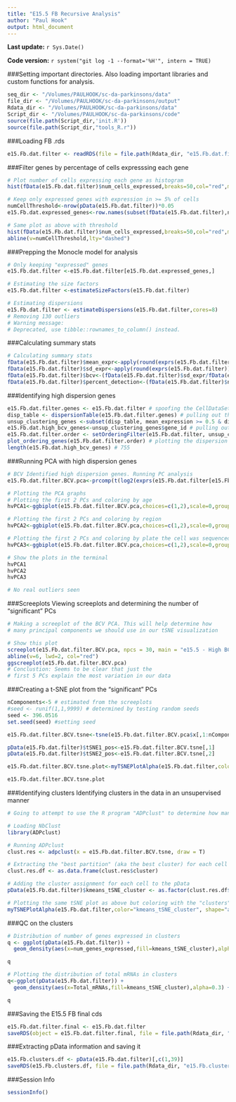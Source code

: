 ```yaml
---
title: "E15.5 FB Recursive Analysis"
author: "Paul Hook"
output: html_document
---
```


**Last update:** `r Sys.Date()`

**Code version:** `r system("git log -1 --format='%H'", intern = TRUE)`

###Setting important directories. Also loading important libraries and custom functions for analysis.
```r
seq_dir <- "/Volumes/PAULHOOK/sc-da-parkinsons/data"
file_dir <- "/Volumes/PAULHOOK/sc-da-parkinsons/output"
Rdata_dir <- "/Volumes/PAULHOOK/sc-da-parkinsons/data"
Script_dir <- "/Volumes/PAULHOOK/sc-da-parkinsons/code"
source(file.path(Script_dir,'init.R'))
source(file.path(Script_dir,"tools_R.r"))
```

###Loading FB .rds
```r
e15.Fb.dat.filter <- readRDS(file = file.path(Rdata_dir, "e15.Fb.dat.filter.rds"))
```

###Filter genes by percentage of cells expresssing each gene
```r
# Plot number of cells expressing each gene as histogram
hist(fData(e15.Fb.dat.filter)$num_cells_expressed,breaks=50,col="red",main="Cells expressed per gene")

# Keep only expressed genes with expression in >= 5% of cells
numCellThreshold<-nrow(pData(e15.Fb.dat.filter))*0.05
e15.Fb.dat.expressed_genes<-row.names(subset(fData(e15.Fb.dat.filter),num_cells_expressed >= numCellThreshold))

# Same plot as above with threshold
hist(fData(e15.Fb.dat.filter)$num_cells_expressed,breaks=50,col="red",main="Cells expressed per gene - threshold")
abline(v=numCellThreshold,lty="dashed")
```

###Prepping the Monocle model for analysis
```r
# Only keeping "expressed" genes
e15.Fb.dat.filter <-e15.Fb.dat.filter[e15.Fb.dat.expressed_genes,]

# Estimating the size factors
e15.Fb.dat.filter <-estimateSizeFactors(e15.Fb.dat.filter)

# Estimating dispersions
e15.Fb.dat.filter <- estimateDispersions(e15.Fb.dat.filter,cores=8)
# Removing 130 outliers
# Warning message:
# Deprecated, use tibble::rownames_to_column() instead. 
```

###Calculating summary stats
```r
# Calculating summary stats
fData(e15.Fb.dat.filter)$mean_expr<-apply(round(exprs(e15.Fb.dat.filter)),1,mean) # mean expression
fData(e15.Fb.dat.filter)$sd_expr<-apply(round(exprs(e15.Fb.dat.filter)),1,sd) # sd expression
fData(e15.Fb.dat.filter)$bcv<-(fData(e15.Fb.dat.filter)$sd_expr/fData(e15.Fb.dat.filter)$mean_expr)**2 # calculating biological coefficient of variation
fData(e15.Fb.dat.filter)$percent_detection<-(fData(e15.Fb.dat.filter)$num_cells_expressed/dim(e15.Fb.dat.filter)[2])*100 # calculating % detection
```

###Identifying high dispersion genes
```r
e15.Fb.dat.filter.genes <- e15.Fb.dat.filter # spoofing the CellDataSet
disp_table <- dispersionTable(e15.Fb.dat.filter.genes) # pulling out the dispersion table
unsup_clustering_genes <-subset(disp_table, mean_expression >= 0.5 & dispersion_empirical >= 2 * dispersion_fit) # subsetting the data to pull out genes with expression above 0.5 and dispersion empirical > 2
e15.Fb.dat.high_bcv_genes<-unsup_clustering_genes$gene_id # pulling out list of genes
e15.Fb.dat.filter.order <- setOrderingFilter(e15.Fb.dat.filter, unsup_clustering_genes$gene_id)
plot_ordering_genes(e15.Fb.dat.filter.order) # plotting the dispersion and genes
length(e15.Fb.dat.high_bcv_genes) # 755
```

###Running PCA with high dispersion genes
```r
# BCV Identified high dispersion genes. Running PC analysis
e15.Fb.dat.filter.BCV.pca<-prcomp(t(log2(exprs(e15.Fb.dat.filter[e15.Fb.dat.high_bcv_genes,])+1)),center=T,scale. = TRUE)

# Plotting the PCA graphs
# Plotting the first 2 PCs and coloring by age
hvPCA1<-ggbiplot(e15.Fb.dat.filter.BCV.pca,choices=c(1,2),scale=0,groups=pData(e15.Fb.dat.filter)$age,ellipse=T,var.axes=F) + scale_color_manual(values=c("darkgreen","red")) + monocle:::monocle_theme_opts()

# Plotting the first 2 PCs and coloring by region
hvPCA2<-ggbiplot(e15.Fb.dat.filter.BCV.pca,choices=c(1,2),scale=0,groups=pData(e15.Fb.dat.filter)$region,ellipse=T,var.axes=F) + scale_color_brewer(palette="Set1") + monocle:::monocle_theme_opts()

# Plotting the first 2 PCs and coloring by plate the cell was sequenced from
hvPCA3<-ggbiplot(e15.Fb.dat.filter.BCV.pca,choices=c(1,2),scale=0,groups=pData(e15.Fb.dat.filter)$split_plate,ellipse=T,var.axes=F) + scale_color_brewer(palette="Set1") + monocle:::monocle_theme_opts()

# Show the plots in the terminal
hvPCA1
hvPCA2
hvPCA3

# No real outliers seen
```

###Screeplots
Viewing screeplots and determining the number of "significant" PCs
```r
# Making a screeplot of the BCV PCA. This will help determine how 
# many principal components we should use in our tSNE visualization

# Show this plot
screeplot(e15.Fb.dat.filter.BCV.pca, npcs = 30, main = "e15.5 - High BCV Genes Screeplot")
abline(v=6, lwd=2, col="red")
ggscreeplot(e15.Fb.dat.filter.BCV.pca)
# Conclustion: Seems to be clear that just the 
# first 5 PCs explain the most variation in our data
```

###Creating a t-SNE plot from the "significant" PCs
```r
nComponents<-5 # estimated from the screeplots
#seed <- runif(1,1,9999) # determined by testing random seeds
seed <- 396.0516
set.seed(seed) #setting seed

e15.Fb.dat.filter.BCV.tsne<-tsne(e15.Fb.dat.filter.BCV.pca$x[,1:nComponents],perplexity=15,max_iter=5000,whiten = FALSE)

pData(e15.Fb.dat.filter)$tSNE1_pos<-e15.Fb.dat.filter.BCV.tsne[,1]
pData(e15.Fb.dat.filter)$tSNE2_pos<-e15.Fb.dat.filter.BCV.tsne[,2]

e15.Fb.dat.filter.BCV.tsne.plot<-myTSNEPlotAlpha(e15.Fb.dat.filter,color="region", shape="age") + scale_color_brewer(palette="Set1") + ggtitle("e15.5 - BCV tSNE Plot")

e15.Fb.dat.filter.BCV.tsne.plot
```

###Identifying clusters
Identifying clusters in the data in an unsupervised manner
```r
# Going to attempt to use the R program "ADPclust" to determine how many clusters our data has

# Loading NbClust
library(ADPclust)

# Running ADPclust
clust.res <- adpclust(x = e15.Fb.dat.filter.BCV.tsne, draw = T)

# Extracting the "best partition" (aka the best cluster) for each cell
clust.res.df <- as.data.frame(clust.res$cluster)

# Adding the cluster assignment for each cell to the pData
pData(e15.Fb.dat.filter)$kmeans_tSNE_cluster <- as.factor(clust.res.df$`clust.res$cluster`)

# Plotting the same tSNE plot as above but coloring with the "clusters"
myTSNEPlotAlpha(e15.Fb.dat.filter,color="kmeans_tSNE_cluster", shape="age") + scale_color_brewer(palette="Set1") + ggtitle("All Cells - BCV tSNE with Clusters Plot")
```

###QC on the clusters
```r
# Distribution of number of genes expressed in clusters
q <- ggplot(pData(e15.Fb.dat.filter)) +
  geom_density(aes(x=num_genes_expressed,fill=kmeans_tSNE_cluster),alpha=0.3) + scale_fill_brewer(palette="Set1") + facet_grid(.~age) + monocle:::monocle_theme_opts()

q

# Plotting the distribution of total mRNAs in clusters
q<-ggplot(pData(e15.Fb.dat.filter)) +
  geom_density(aes(x=Total_mRNAs,fill=kmeans_tSNE_cluster),alpha=0.3) + scale_fill_brewer(palette="Set1") + facet_grid(.~age) + monocle:::monocle_theme_opts()

q
```

###Saving the E15.5 FB final cds
```r
e15.Fb.dat.filter.final <- e15.Fb.dat.filter
saveRDS(object = e15.Fb.dat.filter.final, file = file.path(Rdata_dir, "e15.Fb.dat.filter.final.Rds"))
```

###Extracting pData information and saving it
```r
e15.Fb.clusters.df <- pData(e15.Fb.dat.filter)[,c(1,39)]
saveRDS(e15.Fb.clusters.df, file = file.path(Rdata_dir, "e15.Fb.clusters.df.rds"))
```

###Session Info
```r
sessionInfo()
```
